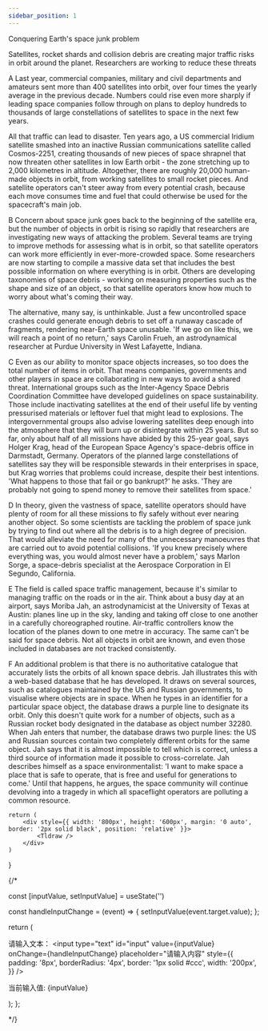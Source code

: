 ```yaml
---
sidebar_position: 1
---
```


Conquering Earth's space junk problem

Satellites, rocket shards and collision debris are creating major traffic risks in orbit around the planet. Researchers are working to reduce these threats

A   Last year, commercial companies, military and civil departments and amateurs sent more than 400 satellites into orbit, over four times the yearly average in the previous decade. Numbers could rise even more sharply if leading space companies follow through on plans to deploy hundreds to thousands of large constellations of satellites to space in the next few years.

All that traffic can lead to disaster. Ten years ago, a US commercial Iridium satellite smashed into an inactive Russian communications satellite called Cosmos-2251, creating thousands of new pieces of space shrapnel that now threaten other satellites in low Earth orbit - the zone stretching up to 2,000 kilometres in altitude. Altogether, there are roughly 20,000 human-made objects in orbit, from working satellites to small rocket pieces. And satellite operators can't steer away from every potential crash, because each move consumes time and fuel that could otherwise be used for the spacecraft's main job.

B   Concern about space junk goes back to the beginning of the satellite era, but the number of objects in orbit is rising so rapidly that researchers are investigating new ways of attacking the problem. Several teams are trying to improve methods for assessing what is in orbit, so that satellite operators can work more efficiently in ever-more-crowded space. Some researchers are now starting to compile a massive data set that includes the best possible information on where everything is in orbit. Others are developing taxonomies of space debris - working on measuring properties such as the shape and size of an object, so that satellite operators know how much to worry about what's coming their way.

The alternative, many say, is unthinkable. Just a few uncontrolled space crashes could generate enough debris to set off a runaway cascade of fragments, rendering near-Earth space unusable. 'If we go on like this, we will reach a point of no return,' says Carolin Frueh, an astrodynamical researcher at Purdue University in West Lafayette, Indiana.

C   Even as our ability to monitor space objects increases, so too does the total number of items in orbit. That means companies, governments and other players in space are collaborating in new ways to avoid a shared threat. International groups such as the Inter-Agency Space Debris Coordination Committee have developed guidelines on space sustainability. Those include inactivating satellites at the end of their useful life by venting pressurised materials or leftover fuel that might lead to explosions. The intergovernmental groups also advise lowering satellites deep enough into the atmosphere that they will burn up or disintegrate within 25 years. But so far, only about half of all missions have abided by this 25-year goal, says Holger Krag, head of the European Space Agency's space-debris office in Darmstadt, Germany. Operators of the planned large constellations of satellites say they will be responsible stewards in their enterprises in space, but Krag worries that problems could increase, despite their best intentions. 'What happens to those that fail or go bankrupt?' he asks. 'They are probably not going to spend money to remove their satellites from space.'

D   In theory, given the vastness of space, satellite operators should have plenty of room for all these missions to fly safely without ever nearing another object. So some scientists are tackling the problem of space junk by trying to find out where all the debris is to a high degree of precision. That would alleviate the need for many of the unnecessary manoeuvres that are carried out to avoid potential collisions. 'If you knew precisely where everything was, you would almost never have a problem,' says Marlon Sorge, a space-debris specialist at the Aerospace Corporation in El Segundo, California.

E   The field is called space traffic management, because it's similar to managing traffic on the roads or in the air. Think about a busy day at an airport, says Moriba Jah, an astrodynamicist at the University of Texas at Austin: planes line up in the sky, landing and taking off close to one another in a carefully choreographed routine. Air-traffic controllers know the location of the planes down to one metre in accuracy. The same can't be said for space debris. Not all objects in orbit are known, and even those included in databases are not tracked consistently.

F   An additional problem is that there is no authoritative catalogue that accurately lists the orbits of all known space debris. Jah illustrates this with a web-based database that he has developed. It draws on several sources, such as catalogues maintained by the US and Russian governments, to visualise where objects are in space. When he types in an identifier for a particular space object, the database draws a purple line to designate its orbit. Only this doesn't quite work for a number of objects, such as a Russian rocket body designated in the database as object number 32280. When Jah enters that number, the database draws two purple lines: the US and Russian sources contain two completely different orbits for the same object. Jah says that it is almost impossible to tell which is correct, unless a third source of information made it possible to cross-correlate. Jah describes himself as a space environmentalist: 'I want to make space a place that is safe to operate, that is free and useful for generations to come.' Until that happens, he argues, the space community will continue devolving into a tragedy in which all spaceflight operators are polluting a common resource.




	return (
		<div style={{ width: '800px', height: '600px', margin: '0 auto', border: '2px solid black', position: 'relative' }}>
			<Tldraw />
		</div>
	)
}

<draw></draw>

{/* 

  const [inputValue, setInputValue] = useState('')

  const handleInputChange = (event) => {
    setInputValue(event.target.value);
  };

  return (
    <div>
      <label htmlFor="input">请输入文本：</label>
      <input
        type="text"
        id="input"
        value={inputValue}  
        onChange={handleInputChange} 
        placeholder="请输入内容"
        style={{
          padding: '8px',
          borderRadius: '4px',
          border: '1px solid #ccc',
          width: '200px',
        }}
      />
      <p>当前输入值: {inputValue}</p>
    </div>
  );
};

<TextInput></TextInput>
 */}



